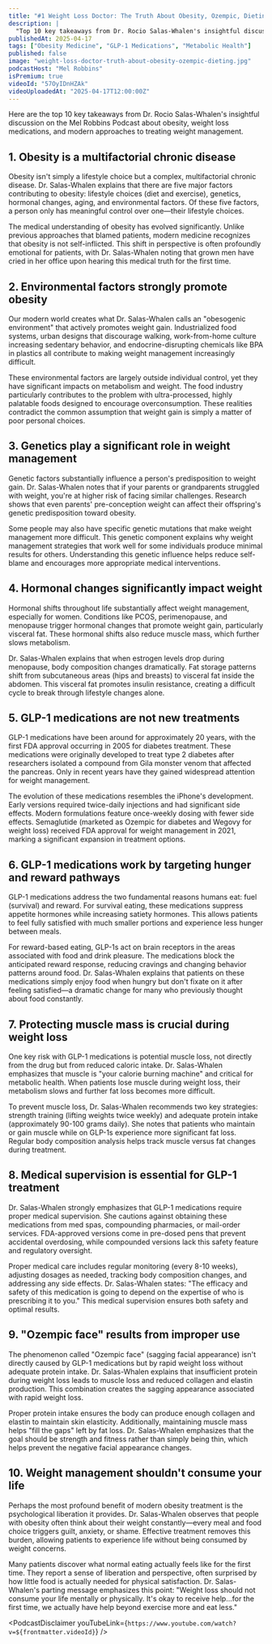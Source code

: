 ```yaml
---
title: "#1 Weight Loss Doctor: The Truth About Obesity, Ozempic, Dieting, & How to Feel Better Now"
description: |
  "Top 10 key takeaways from Dr. Rocio Salas-Whalen's insightful discussion on the Mel Robbins Podcast about obesity, weight loss medications, and modern approaches to treating weight management."
publishedAt: 2025-04-17
tags: ["Obesity Medicine", "GLP-1 Medications", "Metabolic Health"]
published: false
image: "weight-loss-doctor-truth-about-obesity-ozempic-dieting.jpg"
podcastHost: "Mel Robbins"
isPremium: true
videoId: "57OyIDnHZAk"
videoUploadedAt: "2025-04-17T12:00:00Z"
---
```



<PodcastSummaryPageLayout frontmatter={frontmatter}>

Here are the top 10 key takeaways from Dr. Rocio Salas-Whalen's insightful discussion on the Mel Robbins Podcast about obesity, weight loss medications, and modern approaches to treating weight management.

## 1. Obesity is a multifactorial chronic disease

Obesity isn't simply a lifestyle choice but a complex, multifactorial chronic disease. Dr. Salas-Whalen explains that there are five major factors contributing to obesity: lifestyle choices (diet and exercise), genetics, hormonal changes, aging, and environmental factors. Of these five factors, a person only has meaningful control over one—their lifestyle choices.

The medical understanding of obesity has evolved significantly. Unlike previous approaches that blamed patients, modern medicine recognizes that obesity is not self-inflicted. This shift in perspective is often profoundly emotional for patients, with Dr. Salas-Whalen noting that grown men have cried in her office upon hearing this medical truth for the first time.

## 2. Environmental factors strongly promote obesity

Our modern world creates what Dr. Salas-Whalen calls an "obesogenic environment" that actively promotes weight gain. Industrialized food systems, urban designs that discourage walking, work-from-home culture increasing sedentary behavior, and endocrine-disrupting chemicals like BPA in plastics all contribute to making weight management increasingly difficult.

These environmental factors are largely outside individual control, yet they have significant impacts on metabolism and weight. The food industry particularly contributes to the problem with ultra-processed, highly palatable foods designed to encourage overconsumption. These realities contradict the common assumption that weight gain is simply a matter of poor personal choices.

## 3. Genetics play a significant role in weight management

Genetic factors substantially influence a person's predisposition to weight gain. Dr. Salas-Whalen notes that if your parents or grandparents struggled with weight, you're at higher risk of facing similar challenges. Research shows that even parents' pre-conception weight can affect their offspring's genetic predisposition toward obesity.

Some people may also have specific genetic mutations that make weight management more difficult. This genetic component explains why weight management strategies that work well for some individuals produce minimal results for others. Understanding this genetic influence helps reduce self-blame and encourages more appropriate medical interventions.

## 4. Hormonal changes significantly impact weight

Hormonal shifts throughout life substantially affect weight management, especially for women. Conditions like PCOS, perimenopause, and menopause trigger hormonal changes that promote weight gain, particularly visceral fat. These hormonal shifts also reduce muscle mass, which further slows metabolism.

Dr. Salas-Whalen explains that when estrogen levels drop during menopause, body composition changes dramatically. Fat storage patterns shift from subcutaneous areas (hips and breasts) to visceral fat inside the abdomen. This visceral fat promotes insulin resistance, creating a difficult cycle to break through lifestyle changes alone.

## 5. GLP-1 medications are not new treatments

GLP-1 medications have been around for approximately 20 years, with the first FDA approval occurring in 2005 for diabetes treatment. These medications were originally developed to treat type 2 diabetes after researchers isolated a compound from Gila monster venom that affected the pancreas. Only in recent years have they gained widespread attention for weight management.

The evolution of these medications resembles the iPhone's development. Early versions required twice-daily injections and had significant side effects. Modern formulations feature once-weekly dosing with fewer side effects. Semaglutide (marketed as Ozempic for diabetes and Wegovy for weight loss) received FDA approval for weight management in 2021, marking a significant expansion in treatment options.

## 6. GLP-1 medications work by targeting hunger and reward pathways

GLP-1 medications address the two fundamental reasons humans eat: fuel (survival) and reward. For survival eating, these medications suppress appetite hormones while increasing satiety hormones. This allows patients to feel fully satisfied with much smaller portions and experience less hunger between meals.

For reward-based eating, GLP-1s act on brain receptors in the areas associated with food and drink pleasure. The medications block the anticipated reward response, reducing cravings and changing behavior patterns around food. Dr. Salas-Whalen explains that patients on these medications simply enjoy food when hungry but don't fixate on it after feeling satisfied—a dramatic change for many who previously thought about food constantly.

## 7. Protecting muscle mass is crucial during weight loss

One key risk with GLP-1 medications is potential muscle loss, not directly from the drug but from reduced caloric intake. Dr. Salas-Whalen emphasizes that muscle is "your calorie burning machine" and critical for metabolic health. When patients lose muscle during weight loss, their metabolism slows and further fat loss becomes more difficult.

To prevent muscle loss, Dr. Salas-Whalen recommends two key strategies: strength training (lifting weights twice weekly) and adequate protein intake (approximately 90-100 grams daily). She notes that patients who maintain or gain muscle while on GLP-1s experience more significant fat loss. Regular body composition analysis helps track muscle versus fat changes during treatment.

## 8. Medical supervision is essential for GLP-1 treatment

Dr. Salas-Whalen strongly emphasizes that GLP-1 medications require proper medical supervision. She cautions against obtaining these medications from med spas, compounding pharmacies, or mail-order services. FDA-approved versions come in pre-dosed pens that prevent accidental overdosing, while compounded versions lack this safety feature and regulatory oversight.

Proper medical care includes regular monitoring (every 8-10 weeks), adjusting dosages as needed, tracking body composition changes, and addressing any side effects. Dr. Salas-Whalen states: "The efficacy and safety of this medication is going to depend on the expertise of who is prescribing it to you." This medical supervision ensures both safety and optimal results.

## 9. "Ozempic face" results from improper use

The phenomenon called "Ozempic face" (sagging facial appearance) isn't directly caused by GLP-1 medications but by rapid weight loss without adequate protein intake. Dr. Salas-Whalen explains that insufficient protein during weight loss leads to muscle loss and reduced collagen and elastin production. This combination creates the sagging appearance associated with rapid weight loss.

Proper protein intake ensures the body can produce enough collagen and elastin to maintain skin elasticity. Additionally, maintaining muscle mass helps "fill the gaps" left by fat loss. Dr. Salas-Whalen emphasizes that the goal should be strength and fitness rather than simply being thin, which helps prevent the negative facial appearance changes.

## 10. Weight management shouldn't consume your life

Perhaps the most profound benefit of modern obesity treatment is the psychological liberation it provides. Dr. Salas-Whalen observes that people with obesity often think about their weight constantly—every meal and food choice triggers guilt, anxiety, or shame. Effective treatment removes this burden, allowing patients to experience life without being consumed by weight concerns.

Many patients discover what normal eating actually feels like for the first time. They report a sense of liberation and perspective, often surprised by how little food is actually needed for physical satisfaction. Dr. Salas-Whalen's parting message emphasizes this point: "Weight loss should not consume your life mentally or physically. It's okay to receive help...for the first time, we actually have help beyond exercise more and eat less."

<PodcastDisclaimer
  youTubeLink={`https://www.youtube.com/watch?v=${frontmatter.videoId}`}
/>

</PodcastSummaryPageLayout>
